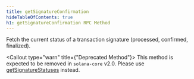 ```yaml
---
title: getSignatureConfirmation
hideTableOfContents: true
h1: getSignatureConfirmation RPC Method
---
```


Fetch the current status of a transaction signature (processed, confirmed,
finalized).

<Callout type="warn" title={"Deprecated Method"}>
  This method is expected to be removed in `solana-core` v2.0. Please use
  [getSignatureStatuses](/docs/rpc/http/getsignaturestatuses) instead.
</Callout>
